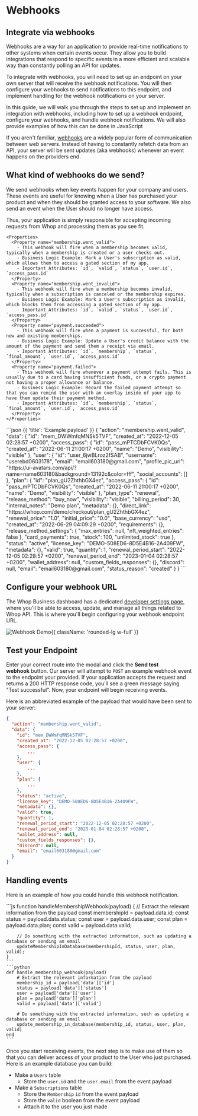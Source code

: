 
# Webhooks

## Integrate via webhooks

Webhooks are a way for an application to provide real-time notifications to other systems when certain events occur. They allow you to build integrations that respond to specific events in a more efficient and scalable way than constantly polling an API for updates.

To integrate with webhooks, you will need to set up an endpoint on your own server that will receive the webhook notifications. You will then configure your webhooks to send notifications to this endpoint, and implement handling for the webhook notifications on your server.

In this guide, we will walk you through the steps to set up and implement an integration with webhooks, including how to set up a webhook endpoint, configure your webhooks, and handle webhook notifications. We will also provide examples of how this can be done in JavaScript

If you aren't familiar, [webhooks](https://hookdeck.com/webhooks/guides/what-are-webhooks-how-they-work#what-is-a-webhook) are a widely popular form of communication between web servers. Instead of having to constantly refetch data from an API, your server will be sent updates (aka webhooks) whenever an event happens on the providers end.

## What kind of webhooks do we send?

We send webhooks when key events happen for your company and users. These events are useful for knowing when a User has purchased your product and when they should be granted access to your software. We also send an event when the User should no longer have access.

Thus, your application is simply responsible for accepting incoming requests from Whop and processing them as you see fit.

<Row>
  <Col>

    <Properties>
      <Property name="membership.went_valid">
        - This webhook will fire when a membership becomes valid, typically when a membership is created or a user checks out.
        - Business Logic Example: Mark a User's subscription as valid, which allows them to access a gated section of my app.
        - Important Attributes: `id`, `valid`, `status`, `user.id`, `access_pass.id`
      </Property>
      <Property name="membership.went_invalid">
        - This webhook will fire when a membership becomes invalid, typically when a subscription is canceled or the membership expires.
        - Business Logic Example: Mark a User's subscription as invalid, which blocks them from accessing a gated section of my app.
        - Important Attributes: `id`, `valid`, `status`, `user.id`, `access_pass.id`
      </Property>
      <Property name="payment.succeeded">
        - This webhook will fire when a payment is successful, for both new and existing memberships.
        - Business Logic Example: Update a User's credit balance with the amount of the payment and send them a receipt via email.
        - Important Attributes: `id`, `membership`, `status`, `final_amount`, `user.id`, `access_pass.id`
      </Property>
      <Property name="payment.failed">
        - This webhook will fire whenever a payment attempt fails. This is usually due to a card having insufficient funds, or a crypto payment not having a proper allowance or balance.
        - Business Logic Example: Record the failed payment attempt so that you can remind the user with an overlay inside of your app to have them update their payment method.
        - Important Attributes: `id`, `membership`, `status`, `final_amount`, `user.id`, `access_pass.id`
      </Property>
    </Properties>

  </Col>
  <Col sticky>
        ```json {{ 'title': 'Example payload' }}
        {
            "action": "membership.went_valid",
            "data": {
                    "id": "mem_DWWmfqMNSk5TVF",
                    "created_at": "2022-12-05 02:28:57 +0200",
                    "access_pass": {
                    "id": "pass_mPTCDbFCVK0Qs",
                    "created_at": "2022-06-11 21:00:17 +0200",
                    "name": "Demo",
                    "visibility": "visible"
                },
                "user": {
                    "id": "user_6jwBLroz2fSAB",
                    "username": "userebd0603178",
                    "email": "email603180@gmail.com",
                    "profile_pic_url": "https://ui-avatars.com/api/?name=name603180&background=13192c&color=fff",
                    "social_accounts": []
                },
                "plan": {
                    "id": "plan_gU2ZhthbGX4ez",
                    "access_pass": {
                        "id": "pass_mPTCDbFCVK0Qs",
                        "created_at": "2022-06-11 21:00:17 +0200",
                        "name": "Demo",
                        "visibility": "visible"
                },
                "plan_type": "renewal",
                "release_method": "buy_now",
                "visibility": "visible",
                "billing_period": 30,
                "internal_notes": "Demo plan",
                "metadata": {},
                "direct_link": "https://whop.com/demo/checkout/plan_gU2ZhthbGX4ez",
                "renewal_price": "1.0",
                "initial_price": "0.0",
                "base_currency": "usd",
                "created_at": "2022-06-29 04:09:29 +0200",
                "requirements": {},
                "release_method_settings": {
                    "max_entries": null,
                    "nft_weighted_entries": false
                },
                "card_payments": true,
                "stock": 100,
                "unlimited_stock": true
                },
                "status": "active",
                "license_key": "DEMO-508ED6-8D5E4B16-2A409FW",
                "metadata": {},
                "valid": true,
                "quantity": 1,
                "renewal_period_start": "2022-12-05 02:28:57 +0200",
                "renewal_period_end": "2023-01-04 02:28:57 +0200",
                "wallet_address": null,
                "custom_fields_responses": {},
                "discord": null,
                "email": "email603180@gmail.com",
                "status_reason": "created"
            }
        }
        ```

  </Col>
</Row>

## Configure your webhook URL

The Whop Business dashboard has a dedicated [developer settings page](https://dash.whop.com/developer), where you'll be able to access, update, and manage all things related to Whop API. This is where you'll begin configuring your webhook endpoint URL.

![Webhook Demo](https://i.imgur.com/zTRCHNC.gif){{ className: 'rounded-lg w-full' }}

## Test your Endpoint

Enter your correct route into the modal and click the **Send test webhook** button. Our server will attempt to `POST` an example webhook event to the endpoint your provided. If your application accepts the request and returns a 200 HTTP response code, you'll see a green message saying "Test successful". Now, your endpoint will begin receiving events.

Here is an abbreviated example of the payload that would have been sent to your server:

```json {{ 'title': 'Example payload' }}
{
  "action": "membership.went_valid",
  "data": {
    "id": "mem_DWWmfqMNSk5TVF",
    "created_at": "2022-12-05 02:28:57 +0200",
    "access_pass": {
        ...
    },
    "user": {
        ...
    },
    "plan": {
        ...
    },
    "status": "active",
    "license_key": "DEMO-508ED6-8D5E4B16-2A409FW",
    "metadata": {},
    "valid": true,
    "quantity": 1,
    "renewal_period_start": "2022-12-05 02:28:57 +0200",
    "renewal_period_end": "2023-01-04 02:28:57 +0200",
    "wallet_address": null,
    "custom_fields_responses": {},
    "discord": null,
    "email": "email603180@gmail.com"
  }
}
```

## Handling events

Here is an example of how you could handle this webhook notification.

<CodeGroup title="Webhook Event">
    ```js
    function handleMembershipWebhook(payload) {
        // Extract the relevant information from the payload
        const membershipId = payload.data.id;
        const status = payload.data.status;
        const user = payload.data.user;
        const plan = payload.data.plan;
        const valid = payload.data.valid;

        // Do something with the extracted information, such as updating a database or sending an email
        updateMembershipInDatabase(membershipId, status, user, plan, valid);
    }
    ```
    ```python
    def handle_membership_webhook(payload)
        # Extract the relevant information from the payload
        membership_id = payload['data']['id']
        status = payload['data']['status']
        user = payload['data']['user']
        plan = payload['data']['plan']
        valid = payload['data']['valid']

        # Do something with the extracted information, such as updating a database or sending an email
        update_membership_in_database(membership_id, status, user, plan, valid)
    end
    ```
</CodeGroup>

Once you start receiving events, the next step is to make use of them so that you can deliver access of your product to the User who just purchased. Here is an example database you can build:

- Make a `Users` table
    - Store the `user.id` and the `user.email` from the event payload
- Make a `Subscriptions` table
    - Store the `Membership` `id` from the event payload
    - Store the `valid` boolean from the event payload
    - Attach it to the user you just made